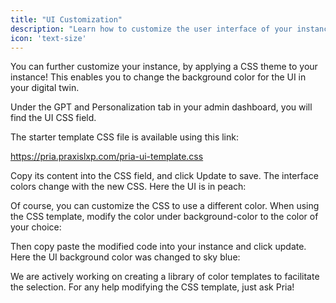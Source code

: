 ```yaml
---
title: "UI Customization"
description: "Learn how to customize the user interface of your instance."
icon: 'text-size'
---
```




You can further customize your instance, by applying a CSS theme to your instance!
This enables you to change the background color for the UI in your digital twin.

Under the GPT and Personalization tab in your admin dashboard, you will find the UI CSS field.


The starter template CSS file is available using this link:

https://pria.praxislxp.com/pria-ui-template.css


Copy its content into the CSS field, and click Update to save. The interface colors change with the new CSS. Here the UI is in peach:


Of course, you can customize the CSS to use a different color. When using the CSS template, modify the color under background-color to the color of your choice:


Then copy paste the modified code into your instance and click update. Here the UI background color was changed to sky blue:


<Note>We are actively working on creating a library of color templates to facilitate the selection. For any help modifying the CSS template, just ask Pria! </Note>